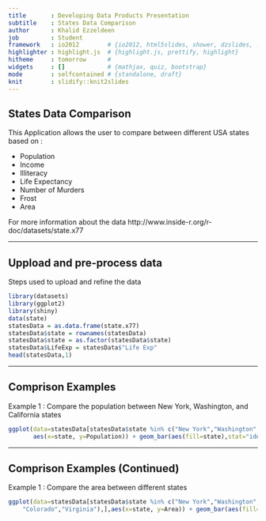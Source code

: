 ```yaml
---
title       : Developing Data Products Presentation
subtitle    : States Data Comparison
author      : Khalid Ezzeldeen
job         : Student
framework   : io2012        # {io2012, html5slides, shower, dzslides, ...}
highlighter : highlight.js  # {highlight.js, prettify, highlight}
hitheme     : tomorrow      # 
widgets     : []            # {mathjax, quiz, bootstrap}
mode        : selfcontained # {standalone, draft}
knit        : slidify::knit2slides
---
```


## States Data Comparison

This Application allows the user to compare between different USA states based on :

- Population
- Income
- Illiteracy
- Life Expectancy
- Number of Murders
- Frost
- Area

For more information about the data http://www.inside-r.org/r-doc/datasets/state.x77

---

## Uppload and pre-process data

Steps used to upload and refine the data

```r
library(datasets)
library(ggplot2)
library(shiny)
data(state)
statesData = as.data.frame(state.x77)
statesData$state = rownames(statesData)
statesData$state = as.factor(statesData$state)
statesData$LifeExp = statesData$"Life Exp"
head(statesData,1)
```

---

## Comprison Examples

Example 1 : Compare the population between New York, Washington, and California states 

```r
ggplot(data=statesData[statesData$state %in% c("New York","Washington","California"),], 
       aes(x=state, y=Population)) + geom_bar(aes(fill=state),stat="identity")
```

---

## Comprison Examples (Continued)

Example 1 : Compare the area between different states 

```r
ggplot(data=statesData[statesData$state %in% c("New York","Washington","California","Florida",
    "Colorado","Virginia"),],aes(x=state, y=Area)) + geom_bar(aes(fill=state),stat="identity")
```


